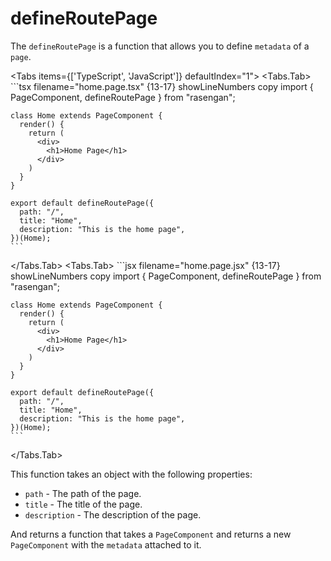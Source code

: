 
# defineRoutePage

The `defineRoutePage` is a function that allows you to define `metadata` of a `page`.

<Tabs items={['TypeScript', 'JavaScript']} defaultIndex="1">
  <Tabs.Tab>
    ```tsx filename="home.page.tsx" {13-17} showLineNumbers copy
    import { PageComponent, defineRoutePage } from "rasengan";

    class Home extends PageComponent {
      render() {
        return (
          <div>
            <h1>Home Page</h1>
          </div>
        )
      }
    }

    export default defineRoutePage({
      path: "/",
      title: "Home",
      description: "This is the home page",
    })(Home);
    ```
  </Tabs.Tab>
  <Tabs.Tab>
    ```jsx filename="home.page.jsx" {13-17} showLineNumbers copy
    import { PageComponent, defineRoutePage } from "rasengan";

    class Home extends PageComponent {
      render() {
        return (
          <div>
            <h1>Home Page</h1>
          </div>
        )
      }
    }

    export default defineRoutePage({
      path: "/",
      title: "Home",
      description: "This is the home page",
    })(Home);
    ```
  </Tabs.Tab>
</Tabs>

This function takes an object with the following properties:

- `path` - The path of the page.
- `title` - The title of the page.
- `description` - The description of the page.

And returns a function that takes a `PageComponent` and returns a new `PageComponent` with the `metadata` attached to it.